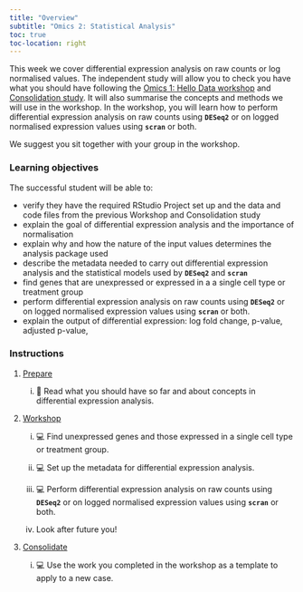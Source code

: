 ```yaml
---
title: "Overview"
subtitle: "Omics 2: Statistical Analysis"
toc: true
toc-location: right
---
```


This week we cover differential expression analysis on raw counts or log normalised values. The independent study will allow you to check you have what you should have following the [Omics 1: Hello Data workshop](../week-3/workshop.html) and [Consolidation study](../week-3/study_after_workshop.html). It will also summarise the concepts and methods we will use in the workshop. 
In the workshop, you will learn how to perform differential expression analysis on raw counts using **`DESeq2`** or on logged normalised expression values using **`scran`** or both.

We suggest you sit together with your group in the workshop.

### Learning objectives

The successful student will be able to:

-   verify they have the required RStudio Project set up and the data and code files from the previous Workshop and Consolidation study
-   explain the goal of differential expression analysis and the importance of normalisation
-   explain why and how the nature of the input values determines the analysis package used
-   describe the metadata needed to carry out differential expression analysis and the statistical models used by **`DESeq2`** and **`scran`**
-   find genes that are unexpressed or expressed in a a single cell type or treatment group
-   perform differential expression analysis on raw counts using **`DESeq2`** or on logged normalised expression values using **`scran`** or both.
-   explain the output of differential expression: log fold change, p-value, adjusted p-value, 


### Instructions

1.  [Prepare](study_before_workshop.qmd)
    
    i.   📖 Read what you should have so far and about concepts in differential expression analysis. 


2.  [Workshop](workshop.qmd)

    i.   💻 Find unexpressed genes and those expressed in a single cell type or treatment group.

    ii.  💻 Set up the metadata for differential expression analysis.

    iii. 💻 Perform differential expression analysis on raw counts using **`DESeq2`** or on logged normalised expression values using **`scran`** or both.
    
    iv.  Look after future you!

3.  [Consolidate](study_after_workshop.qmd)

    i.  💻 Use the work you completed in the workshop as a template to apply to a new case.



